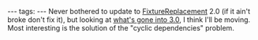 ---
tags:
---
Never bothered to update to [[FixtureReplacement]] 2.0 (if it ain't broke don't fix it), but looking at [http://github.com/smtlaissezfaire/fixturereplacement what's gone into 3.0], I think I'll be moving. Most interesting is the solution of the "cyclic dependencies" problem.
